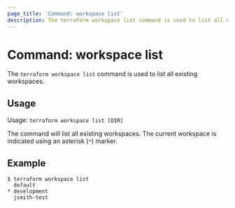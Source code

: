```yaml
---
page_title: 'Command: workspace list'
description: The terraform workspace list command is used to list all existing workspaces.
---
```


# Command: workspace list

The `terraform workspace list` command is used to list all existing workspaces.

## Usage

Usage: `terraform workspace list [DIR]`

The command will list all existing workspaces. The current workspace is
indicated using an asterisk (`*`) marker.

## Example

```shell-session
$ terraform workspace list
  default
* development
  jsmith-test
```
